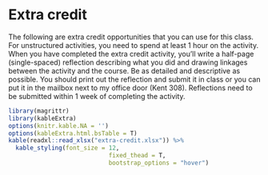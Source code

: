 # Extra credit {-}

The following are extra credit opportunities that you can use for this class. For unstructured activities, you need to spend at least 1 hour on the activity. When you have completed the extra credit activity, you'll write a half-page (single-spaced) reflection describing what you did and drawing linkages between the activity and the course. Be as detailed and descriptive as possible. You should print out the reflection and submit it in class or you can put it in the mailbox next to my office door (Kent 308). Reflections need to be submitted within 1 week of completing the activity.

```r
library(magrittr)
library(kableExtra)
options(knitr.kable.NA = '')
options(kableExtra.html.bsTable = T)
kable(readxl::read_xlsx("extra-credit.xlsx")) %>%
  kable_styling(font_size = 12,
                            fixed_thead = T,
                            bootstrap_options = "hover")
```
